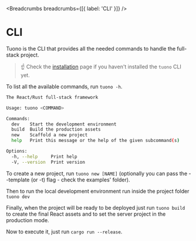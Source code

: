
<MetaTags
  title="Tuono - CLI"
  canonical="https://tuono.dev/documentation/cli"
  description="Tuono is the CLI that provides all the needed commands to handle the full-stack project."
/>


<Breadcrumbs breadcrumbs={[{ label: 'CLI' }]} />

# CLI

Tuono is the CLI that provides all the needed commands to handle the full-stack project.

> ☝️ Check the [installation](/documentation/installation) page if you haven't installed the
> `tuono` CLI yet.

To list all the available commands, run `tuono -h`.

```sh
The React/Rust full-stack framework

Usage: tuono <COMMAND>

Commands:
  dev    Start the development environment
  build  Build the production assets
  new    Scaffold a new project
  help   Print this message or the help of the given subcommand(s)

Options:
  -h, --help     Print help
  -V, --version  Print version
```

To create a new project, run `tuono new [NAME]` (optionally you can pass the --template (or -t) flag - check the examples' folder).

Then to run the local development environment run inside the project folder `tuono dev`

Finally, when the project will be ready to be deployed just run `tuono build` to create the final React assets and to set the server project in the production mode.

Now to execute it, just run `cargo run --release`.
